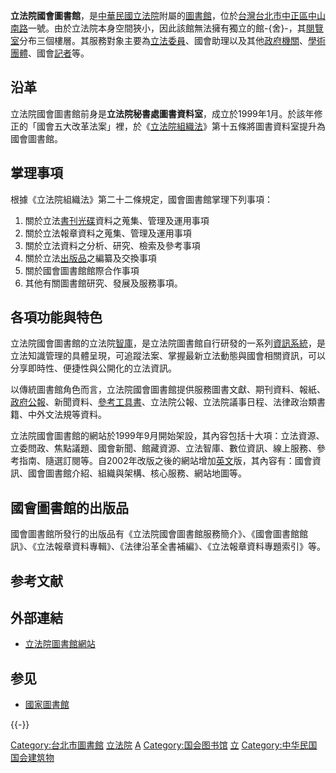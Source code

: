 {{Unreferenced |time=2014-12-20T16:21:21+00:00 }}
{{coord|25.0438|121.5195|region:TW|display=title}}
{{Infobox library
| library_name       = 立法院國會圖書館
| native_name        = '''Parliamentary Library, Legislative Yuan'''
| native_name_lang   = en
| library_logo       = 
| image              = 立法院圖書館.jpg
| caption            = 1924年位於[[南京市|南京]]的立法院圖書館
| location           = {{TWN}}[[台北市|台北市]][[中正區_(臺北市)|中正區]][[中山南路_(臺北市)|中山南路]]1號
| established        = 1999年1月
| num_branches       = 
| collection_size    = 
| annual_circulation = 
| pop_served         = 
| budget             = 
| director           = 張麗敏
| num_employees      = 
| website            = {{url|http://npl.ly.gov.tw/}}
}}
'''立法院國會圖書館'''，是[[中華民國立法院|中華民國立法院]]附屬的[[圖書館|圖書館]]，位於[[台灣|台灣]][[台北市|台北市]][[中正區_(臺北市)|中正區]][[中山南路_(臺北市)|中山南路]]一號。由於立法院本身空間狹小，因此該館無法擁有獨立的館-{舍}-，其[[閱覽室|閱覽室]]分布三個樓層。其服務對象主要為[[立法委員|立法委員]]、國會助理以及其他[[政府機關|政府機關]]、[[學術團體|學術團體]]、國會[[記者|記者]]等。

== 沿革 ==
立法院國會圖書館前身是'''立法院秘書處圖書資料室'''，成立於1999年1月。於該年修正的「國會五大改革法案」裡，於《[[:s:立法院組織法|立法院組織法]]》第十五條將圖書資料室提升為國會圖書館。

== 掌理事項 ==
根據《立法院組織法》第二十二條規定，國會圖書館掌理下列事項：
#關於立法[[書刊|書刊]][[光碟|光碟]]資料之蒐集、管理及運用事項
#關於立法報章資料之蒐集、管理及運用事項
#關於立法資料之分析、研究、檢索及參考事項
#關於立法[[出版品|出版品]]之編纂及交換事項
#關於國會圖書館館際合作事項
#其他有關圖書館研究、發展及服務事項。

== 各項功能與特色 ==
立法院國會圖書館的立法院[[智庫|智庫]]，是立法院圖書館自行研發的一系列[[資訊系統|資訊系統]]，是立法知識管理的具體呈現，可追蹤法案、掌握最新立法動態與國會相關資訊，可以分享即時性、便捷性與公開化的立法資訊。

以傳統圖書館角色而言，立法院國會圖書館提供服務圖書文獻、期刊資料、報紙、[[政府公報|政府公報]]、新聞資料、[[參考工具書|參考工具書]]、立法院公報、立法院議事日程、法律政治類書籍、中外文法規等資料。

立法院國會圖書館的網站於1999年9月開始架設，其內容包括十大項：立法資源、立委問政、焦點議題、國會新聞、館藏資源、立法智庫、數位資訊、線上服務、參考指南、隨選訂閱等。自2002年改版之後的網站增加[[英文|英文]]版，其內容有：國會資訊、國會圖書館介紹、組織與架構、核心服務、網站地圖等。

== 國會圖書館的出版品==
國會圖書館所發行的出版品有《立法院國會圖書館服務簡介》、《國會圖書館館訊》、《立法報章資料專輯》、《法律沿革全書補編》、《立法報章資料專題索引》等。

==参考文献==
{{Reflist}}

==外部連結==
*[http://npl.ly.gov.tw/ 立法院圖書館網站]{{zh}}{{en}}

== 参见 ==
* [[國家圖書館_(中華民國)|國家圖書館]]

{{中華民國公立圖書館}}
{{-}}
[[Category:台北市圖書館|Category:台北市圖書館]]
[[Category:1999年建立政府機構|立法院]]
[[Category:立法院|A]]
[[Category:国会图书馆|Category:国会图书馆]]
[[Category:中正區_(臺北市)|立]]
[[Category:中华民国国会建筑物|Category:中华民国国会建筑物]]